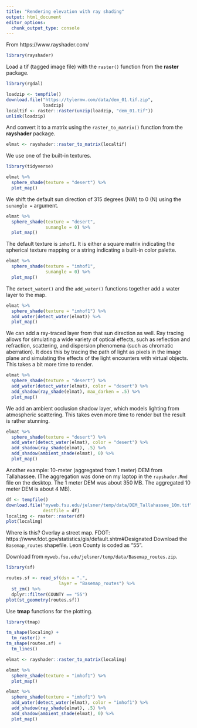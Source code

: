 ```yaml
---
title: "Rendering elevation with ray shading"
output: html_document
editor_options: 
  chunk_output_type: console
---
```


From https://www.rayshader.com/

```r
library(rayshader)
```

Load a tif (tagged image file) with the `raster()` function from the **raster** package.
```r
library(rgdal)

loadzip <- tempfile() 
download.file("https://tylermw.com/data/dem_01.tif.zip",
              loadzip)
localtif <- raster::raster(unzip(loadzip, "dem_01.tif"))
unlink(loadzip)
```

And convert it to a matrix using the `raster_to_matrix()` function from the **rayshader** package.
```r
elmat <- rayshader::raster_to_matrix(localtif)
```

We use one of the built-in textures.
```r
library(tidyverse)

elmat %>%
  sphere_shade(texture = "desert") %>%
  plot_map()
```

We shift the default sun direction of 315 degrees (NW) to 0 (N) using the `sunangle =` argument.
```r
elmat %>%
  sphere_shade(texture = "desert",
               sunangle = 0) %>%
  plot_map()
```

The default texture is `imhof1`. It is either a square matrix indicating the spherical texture mapping or a string indicating a built-in color palette.
```r
elmat %>%
  sphere_shade(texture = "imhof1",
               sunangle = 0) %>%
  plot_map()
```

The `detect_water()` and the `add_water()` functions together add a water layer to the map.
```r
elmat %>%
  sphere_shade(texture = "imhof1") %>%
  add_water(detect_water(elmat)) %>%
  plot_map()
```

We can add a ray-traced layer from that sun direction as well. Ray tracing allows for simulating a wide variety of optical effects, such as reflection and refraction, scattering, and dispersion phenomena (such as chromatic aberration). It does this by tracing the path of light as pixels in the image plane and simulating the effects of the light encounters with virtual objects. This takes a bit more time to render.
```r
elmat %>%
  sphere_shade(texture = "desert") %>%
  add_water(detect_water(elmat), color = "desert") %>%
  add_shadow(ray_shade(elmat), max_darken = .5) %>%
  plot_map()
```

We add an ambient occlusion shadow layer, which models lighting from atmospheric scattering. This takes even more time to render but the result is rather stunning.
```r
elmat %>%
  sphere_shade(texture = "desert") %>%
  add_water(detect_water(elmat), color = "desert") %>%
  add_shadow(ray_shade(elmat), .5) %>%
  add_shadow(ambient_shade(elmat), 0) %>%
  plot_map()
```

Another example: 10-meter (aggregated from 1 meter) DEM from Tallahassee. (The aggregation was done on my laptop in the `rayshader.Rmd` file on the desktop. The 1 meter DEM was about 350 MB. The aggregated 10 meter DEM is about 4 MB).
```r
df <- tempfile()
download.file("myweb.fsu.edu/jelsner/temp/data/DEM_Tallahassee_10m.tif", 
              destfile = df)
localimg <- raster::raster(df)
plot(localimg)
```

Where is this? Overlay a street map. FDOT: https://www.fdot.gov/statistics/gis/default.shtm#Designated Download the `Basemap_routes` shapefile. Leon County is coded as "55".

Download from `myweb.fsu.edu/jelsner/temp/data/Basemap_routes.zip`.
```r
library(sf)

routes.sf <- read_sf(dsn = ".", 
                    layer = "Basemap_routes") %>%
  st_zm() %>%
  dplyr::filter(COUNTY == "55")
plot(st_geometry(routes.sf))
```

Use **tmap** functions for the plotting.
```r
library(tmap)

tm_shape(localimg) +
  tm_raster() +
tm_shape(routes.sf) +
  tm_lines()
```

```r
elmat <- rayshader::raster_to_matrix(localimg)

elmat %>%
  sphere_shade(texture = "imhof1") %>%
  plot_map()

elmat %>%
  sphere_shade(texture = "imhof1") %>%
  add_water(detect_water(elmat), color = "imhof1") %>%
  add_shadow(ray_shade(elmat), .5) %>%
  add_shadow(ambient_shade(elmat), 0) %>%
  plot_map()
```